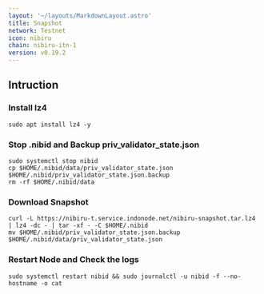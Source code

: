 ```yaml
---
layout: '~/layouts/MarkdownLayout.astro'
title: Snapshot
network: Testnet
icon: nibiru
chain: nibiru-itn-1
version: v0.19.2
---
```

## Intruction


### Install lz4
```
sudo apt install lz4 -y
```

### Stop .nibid and Backup priv_validator_state.json
```
sudo systemctl stop nibid
cp $HOME/.nibid/data/priv_validator_state.json $HOME/.nibid/priv_validator_state.json.backup
rm -rf $HOME/.nibid/data
```

### Download Snapshot
```
curl -L https://nibiru-t.service.indonode.net/nibiru-snapshot.tar.lz4 | lz4 -dc - | tar -xf - -C $HOME/.nibid
mv $HOME/.nibid/priv_validator_state.json.backup $HOME/.nibid/data/priv_validator_state.json
```

### Restart Node and Check the logs

```
sudo systemctl restart nibid && sudo journalctl -u nibid -f --no-hostname -o cat
```